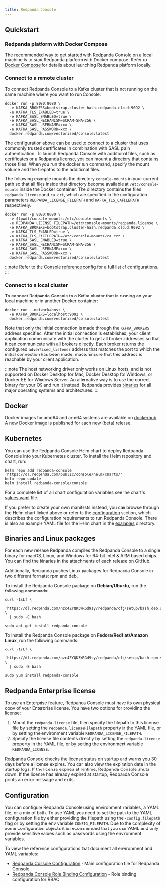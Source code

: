 ```yaml
---
title: Redpanda Console
---
```


<head>
    <meta name="title" content="Redpanda Console | Redpanda Docs"/>
    <meta name="description" content="Deploy Redpanda Console on your Kubernetes cluster, run it locally or deploy it on a bare-metal server."/>
</head>


## Quickstart

### Redpanda platform with Docker Compose

The recommended way to get started with Redpanda Console on a local machine is to start Redpanda platform with Docker compose. Refer to [Docker Compose](../console/reference/docker-compose.mdx) for details about launching Redpanda platform locally.

### Connect to a remote cluster

To connect Redpanda Console to a Kafka cluster that is not running on the same machine where you want to run Console:

```shell
docker run -p 8080:8080 \
  -e KAFKA_BROKERS=bootstrap.cluster-hash.redpanda.cloud:9092 \
  -e KAFKA_TLS_ENABLED=true \
  -e KAFKA_SASL_ENABLED=true \
  -e KAFKA_SASL_MECHANISM=SCRAM-SHA-256 \
  -e KAFKA_SASL_USERNAME=xxx \
  -e KAFKA_SASL_PASSWORD=xxx \
  docker.redpanda.com/vectorized/console:latest
```

The configuration above can be used to connect to a cluster that uses commonly trusted certificates in 
combination with SASL plain authentication. To launch Redpanda Console with additional files, such 
as certificates or a Redpanda license, you can mount a directory that contains those files.
When you run the docker run command, specify the mount volume and the filepaths to the additional files.

The following example mounts the directory
`console-mounts` in your current path so that all files inside that directory become available at
`/etc/console-mounts` inside the Docker container. The directory contains the files
`redpanda.license` and `ca.crt`, which are specified in the configuration parameters 
`REDPANDA_LICENSE_FILEPATH` and `KAFKA_TLS_CAFILEPATH` respectively.

```shell
docker run -p 8080:8080 \
  -v $(pwd)/console-mounts:/etc/console-mounts \
  -e REDPANDA_LICENSE_FILEPATH=/etc/console-mounts/redpanda.license \
  -e KAFKA_BROKERS=bootstrap.cluster-hash.redpanda.cloud:9092 \
  -e KAFKA_TLS_ENABLED=true \
  -e KAFKA_TLS_CAFILEPATH=/etc/console-mounts/ca.crt \
  -e KAFKA_SASL_ENABLED=true \
  -e KAFKA_SASL_MECHANISM=SCRAM-SHA-256 \
  -e KAFKA_SASL_USERNAME=xxx \
  -e KAFKA_SASL_PASSWORD=xxx \
  docker.redpanda.com/vectorized/console:latest
```

:::note
Refer to the [Console reference config](../console/reference/config.mdx) for a full list of configurations.
:::

### Connect to a local cluster

To connect Redpanda Console to a Kafka cluster that is running on your local machine
or in another Docker container:

```shell
docker run --network=host \
  -e KAFKA_BROKERS=localhost:9092 \
  docker.redpanda.com/vectorized/console:latest
```

Note that only the initial connection is made through the `KAFKA_BROKERS` address specified.
After the initial connection is established, your client application communicate with the cluster to
get all broker addresses so that it can communicate with all brokers directly. Each broker returns
the configured `advertised_listener` address that matches the port to which the initial connection has been made.
made. Ensure that this address is reachable by your client application.

:::note
The host networking driver only works on Linux hosts, and is not supported on Docker Desktop for Mac, 
Docker Desktop for Windows, or Docker EE for Windows Server. An alternative way is to use the correct
binary for your OS and run it instead. Redpanda provides [binaries](#binaries-and-linux-packages) 
for all major operating systems and architectures.
::: 

## Docker

Docker images for amd64 and arm64 systems are available on [dockerhub](https://hub.docker.com/r/vectorized/console/tags). 
A new Docker image is published for each new (beta) release.

## Kubernetes

You can use the Redpanda Console Helm chart to deploy Redpanda Console into your Kubernetes cluster. To install
the Helm repository and chart, run:

```
helm repo add redpanda-console 'https://dl.redpanda.com/public/console/helm/charts/' 
helm repo update
helm install redpanda-console/console
```

For a complete list of all chart configuration variables see the chart's 
[values.yaml](https://github.com/redpanda-data/console/blob/master/helm/console/values.yaml) file.


If you prefer to create your own manifests instead, you can browse through the Helm chart linked above
or refer to the [configuration](#configuration) section, which describes the configuration requirements
to run Redpanda Console. There is also an example YAML file for the Helm chart in the 
[examples](https://github.com/redpanda-data/console/tree/master/helm/examples) directory.

## Binaries and Linux packages

For each new release Redpanda compiles the Redpanda Console to a single binary for macOS, Linux, and Windows
for 64-bit Intel & ARM based chips. You can find the binaries in the attachments of
each release on GitHub.

Additionally, Redpanda pushes Linux packages for Redpanda Console in two different formats: rpm and deb.

To install the Redpanda Console package on **Debian/Ubuntu**, run the following commands:

```
curl -1sLf \
  'https://dl.redpanda.com/nzc4ZYQK3WRGd9sy/redpanda/cfg/setup/bash.deb.sh' \
  | sudo -E bash
  
sudo apt-get install redpanda-console
```

To install the Redpanda Console package on **Fedora/RedHat/Amazon Linux**, run the following commands:

```
curl -1sLf \
  'https://dl.redpanda.com/nzc4ZYQK3WRGd9sy/redpanda/cfg/setup/bash.rpm.sh' \
  | sudo -E bash

sudo yum install redpanda-console
```

## Redpanda Enterprise license

To use an Enterprise feature, Redpanda Console must have its own physical copy of 
your Enterprise license. You have two options for providing the license:

1. Mount the `redpanda.license` file, then specify the filepath to this license file by setting the `redpanda.licenseFilepath` property in the YAML file, or by setting the environment variable `REDPANDA_LICENSE_FILEPATH`.
2. Specify the license file contents directly by setting the `redpanda.license` property in the YAML file, or by setting the environment variable `REDPANDA_LICENSE`.

Redpanda Console checks the license status on startup and warns you 30 days before a license expires. You can also view the expiration date in the startup logs.
If the license expires at runtime, Redpanda Console shuts down. If the license has already
expired at startup, Redpanda Console prints an error message and exits.

## Configuration

You can configure Redpanda Console using environment variables, a YAML file, or a mix of both. To use YAML you
need to set the path to the YAML configuration file by either providing the filepath using the
`-config.filepath` flag or by setting the env variable `CONFIG_FILEPATH`. Due to the complexity
of some configuration objects it is recommended that you use YAML and only provide sensitive values such as
passwords using the environment variables. 

To view the reference configurations that document all environment and YAML variables:

- [Redpanda Console Configuration](../../console/reference/config) - Main configuration file for Redpanda Console
- [Redpanda Console Role Binding Configuration](../../console/reference/role-bindings) - Role binding configuration for RBAC
